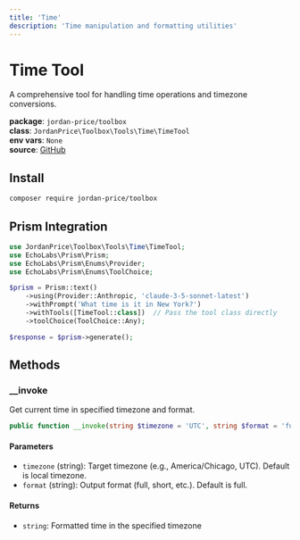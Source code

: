 ```yaml
---
title: 'Time'
description: 'Time manipulation and formatting utilities'
---
```


# Time Tool

A comprehensive tool for handling time operations and timezone conversions.

**package**: `jordan-price/toolbox`  
**class**: `JordanPrice\Toolbox\Tools\Time\TimeTool`  
**env vars**: `None`  
**source**: [GitHub](https://github.com/jordan-price/toolbox/blob/main/src/Tools/Time/TimeTool.php)  

## Install

```bash
composer require jordan-price/toolbox
```

## Prism Integration

```php
use JordanPrice\Toolbox\Tools\Time\TimeTool;
use EchoLabs\Prism\Prism;
use EchoLabs\Prism\Enums\Provider;
use EchoLabs\Prism\Enums\ToolChoice;

$prism = Prism::text()
    ->using(Provider::Anthropic, 'claude-3-5-sonnet-latest')
    ->withPrompt('What time is it in New York?')
    ->withTools([TimeTool::class])  // Pass the tool class directly
    ->toolChoice(ToolChoice::Any);

$response = $prism->generate();
```

## Methods

### __invoke

Get current time in specified timezone and format.

```php
public function __invoke(string $timezone = 'UTC', string $format = 'full'): string
```

#### Parameters
- `timezone` (string): Target timezone (e.g., America/Chicago, UTC). Default is local timezone.
- `format` (string): Output format (full, short, etc.). Default is full.

#### Returns
- `string`: Formatted time in the specified timezone
